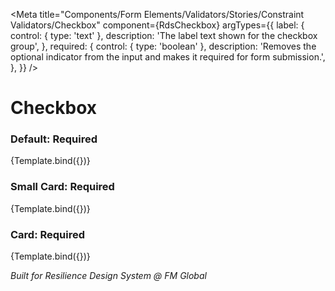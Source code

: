 
<Meta
  title="Components/Form Elements/Validators/Stories/Constraint Validators/Checkbox"
  component={RdsCheckbox}
  argTypes={{
    label: {
      control: { type: 'text' },
      description: 'The label text shown for the checkbox group',
    },
    required: {
      control: { type: 'boolean' },
      description: 'Removes the optional indicator from the input and makes it required for form submission.',
    },
  }}
/>


# Checkbox

### Default: Required

<Canvas>
  <Story
    name="Default: Required"
    args={{
      required: true,
      validate: true,
    }}
  >
    {Template.bind({})}
  </Story>
</Canvas>

### Small Card: Required

<Canvas>
  <Story
    name="Small Card: Required"
    args={{
      required: true,
      validate: true,
      type: 'small-card',
    }}
  >
    {Template.bind({})}
  </Story>
</Canvas>

### Card: Required

<Canvas>
  <Story
    name="Card: Required"
    args={{
      required: true,
      validate: true,
      type: 'card',
    }}
  >
    {Template.bind({})}
  </Story>
</Canvas>

_Built for Resilience Design System @ FM Global_
